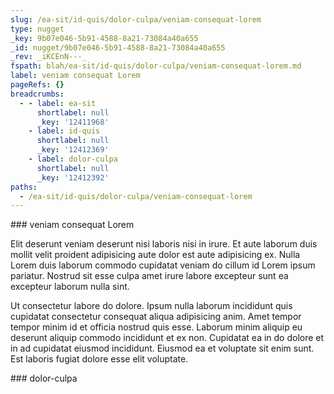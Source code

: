```yaml
---
slug: /ea-sit/id-quis/dolor-culpa/veniam-consequat-lorem
type: nugget
_key: 9b07e046-5b91-4588-8a21-73084a40a655
_id: nugget/9b07e046-5b91-4588-8a21-73084a40a655
_rev: _iKCEnN---_
fspath: blah/ea-sit/id-quis/dolor-culpa/veniam-consequat-lorem.md
label: veniam consequat Lorem
pageRefs: {}
breadcrumbs:
  - - label: ea-sit
      shortlabel: null
      _key: '12411968'
    - label: id-quis
      shortlabel: null
      _key: '12412369'
    - label: dolor-culpa
      shortlabel: null
      _key: '12412392'
paths:
  - /ea-sit/id-quis/dolor-culpa/veniam-consequat-lorem
---
```


<NuggetArea>
<Nugget slug="/ea-sit/id-quis/dolor-culpa/veniam-consequat-lorem" type="nugget" _key="9b07e046-5b91-4588-8a21-73084a40a655" _id="nugget/9b07e046-5b91-4588-8a21-73084a40a655" _rev="_iKCEnN---_" fspath="blah/ea-sit/id-quis/dolor-culpa/veniam-consequat-lorem.md" label="veniam consequat Lorem" paths="/ea-sit/id-quis/dolor-culpa/veniam-consequat-lorem">
<NuggetBody>
### veniam consequat Lorem

Elit deserunt veniam deserunt nisi laboris nisi in irure. Et aute laborum duis mollit velit proident adipisicing aute dolor est aute adipisicing ex. Nulla Lorem duis laborum commodo cupidatat veniam do cillum id Lorem ipsum pariatur. Nostrud sit esse culpa amet irure labore excepteur sunt ea excepteur laborum nulla sint.

Ut consectetur labore do dolore. Ipsum nulla laborum incididunt quis cupidatat consectetur consequat aliqua adipisicing anim. Amet tempor tempor minim id et officia nostrud quis esse. Laborum minim aliquip eu deserunt aliquip commodo incididunt et ex non. Cupidatat ea in do dolore et in ad cupidatat eiusmod incididunt. Eiusmod ea et voluptate sit enim sunt. Est laboris fugiat dolore esse elit voluptate.

</NuggetBody>
<Breadcrumbs>
<Crumbs>
<Crumb _key="12411968" label="ea-sit" /><Crumb _key="12412369" label="id-quis" /><Crumb _key="12412392" label="dolor-culpa" />
</Crumbs>
</Breadcrumbs>
</Nugget>

<NuggetsInbound>
</NuggetsInbound>
<NuggetsOutbound>
</NuggetsOutbound>
</NuggetArea>
<PassagesInbound>
<Passage direction="inbound" type="passage" _key="12412392" _id="passage/12412392" _rev="_iKCEnM6--B" label="dolor-culpa" passage="dolor-culpa" fspath="blah/ea-sit/id-quis/dolor-culpa" paths="/ea-sit/id-quis/dolor-culpa" slug="/ea-sit/id-quis/dolor-culpa">
<NuggetBody>
### dolor-culpa

</NuggetBody>
<Breadcrumbs>
<Crumbs>
<Crumb _key="12411968" label="ea-sit" /><Crumb _key="12412369" label="id-quis" />
</Crumbs>
</Breadcrumbs>
</Passage>

</PassagesInbound>
<PassagesOutbound>
</PassagesOutbound>